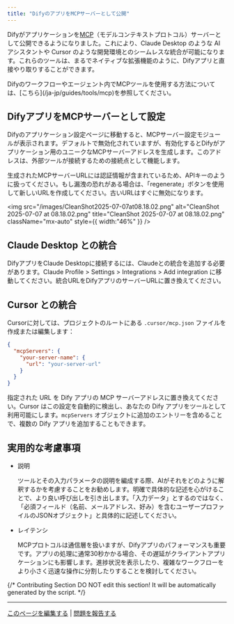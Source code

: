 ```yaml
---
title: "DifyのアプリをMCPサーバーとして公開"
---
```


Difyがアプリケーションを[MCP](https://modelcontextprotocol.io/introduction)（モデルコンテキストプロトコル）サーバーとして公開できるようになりました。これにより、Claude Desktop のような AI アシスタントや Cursor のような開発環境とのシームレスな統合が可能になります。これらのツールは、まるでネイティブな拡張機能のように、Difyアプリと直接やり取りすることができます。

<Note>
  Difyのワークフローやエージェント内でMCPツールを使用する方法については、[こちら](/ja-jp/guides/tools/mcp)を参照してください。
</Note>

## DifyアプリをMCPサーバーとして設定

Difyのアプリケーション設定ページに移動すると、MCPサーバー設定モジュールが表示されます。デフォルトで無効化されていますが、有効化するとDifyがアプリケーション用のユニークなMCPサーバーアドレスを生成します。このアドレスは、外部ツールが接続するための接続点として機能します。

<Danger>
  生成されたMCPサーバーURLには認証情報が含まれているため、APIキーのように扱ってください。もし漏洩の恐れがある場合は、「regenerate」ボタンを使用して新しいURLを作成してください。古いURLはすぐに無効になります。
</Danger>

<img
  src="/images/CleanShot2025-07-07at08.18.02.png"
  alt="CleanShot 2025-07-07 at 08.18.02.png"
  title="CleanShot 2025-07-07 at 08.18.02.png"
  className="mx-auto"
  style={{ width:"46%" }}
/>

## Claude Desktop との統合

DifyアプリをClaude Desktopに接続するには、Claudeとの統合を追加する必要があります。Claude Profile > Settings > Integrations > Add integration に移動してください。統合URLをDifyアプリのサーバーURLに置き換えてください。

## Cursor との統合

Cursorに対しては、プロジェクトのルートにある `.cursor/mcp.json` ファイルを作成または編集します：

```json
{
  "mcpServers": {
    "your-server-name": {
      "url": "your-server-url"
    }
  }
}
```

指定された URL を Dify アプリの MCP サーバーアドレスに置き換えてください。Cursor はこの設定を自動的に検出し、あなたの Dify アプリをツールとして利用可能にします。`mcpServers` オブジェクトに追加のエントリーを含めることで、複数の Dify アプリを追加することもできます。

## 実用的な考慮事項

- 説明

  ツールとその入力パラメータの説明を編成する際、AIがそれをどのように解釈するかを考慮することをお勧めします。明確で具体的な記述を心がけることで、より良い呼び出しを引き出します。「入力データ」とするのではなく、「必須フィールド（名前、メールアドレス、好み）を含むユーザープロファイルのJSONオブジェクト」と具体的に記述してください。

- レイテンシ

  MCPプロトコルは通信層を扱いますが、Difyアプリのパフォーマンスも重要です。アプリの処理に通常30秒かかる場合、その遅延がクライアントアプリケーションにも影響します。進捗状況を表示したり、複雑なワークフローをより小さく迅速な操作に分割したりすることを検討してください。

{/*
Contributing Section
DO NOT edit this section!
It will be automatically generated by the script.
*/}

---

[このページを編集する](https://github.com/langgenius/dify-docs/edit/main/ja-jp/guides/application-publishing/publish-mcp.mdx) | [問題を報告する](https://github.com/langgenius/dify-docs/issues/new?title=ドキュメントの問題%3A%20sh-&body=%23%23%20問題の説明%0A%3C%21--%20発見した問題について簡単に説明してください%20--%3E%0A%0A%23%23%20ページリンク%0Ahttps%3A%2F%2Fgithub.com%2Flanggenius%2Fdify-docs%2Fblob%2Fmain%2Fja-jp/guides/application-publishing%2Fpublish-mcp.mdx%0A%0A%23%23%20提案される変更%0A%3C%21--%20特定の変更案がある場合は、ここで説明してください%20--%3E%0A%0A%3C%21--%20ドキュメントの品質向上にご協力いただきありがとうございます！%20--%3E)

